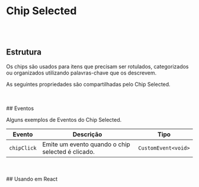 
# Chip Selected
<br></br>
## Estrutura

Os chips são usados para itens que precisam ser rotulados, categorizados ou organizados utilizando palavras-chave que os descrevem.

<Canvas of={ChipSelectedStories.Properties}></Canvas>

<Meta isTemplate />

As seguintes propriedades são compartilhadas pelo Chip Selected.

<Controls />
<br></br>
## Eventos

Alguns exemplos de Eventos do Chip Selected.

<table>
    <thead>
        <tr>
            <th>Evento</th>
            <th>Descrição</th>
            <th>Tipo</th>
        </tr>
    </thead>
    <tbody>
        <tr>
            <td><code>chipClick</code></td>
            <td>Emite um evento quando o chip selected é clicado.</td>
            <td><code>CustomEvent&lt;void&gt;</code></td>
        </tr>
    </tbody>
</table>

<Source of={ChipSelectedStories.Events} />
<br></br>
## Usando em React

<Source of={ChipSelectedStories.FrameworkReact} />
